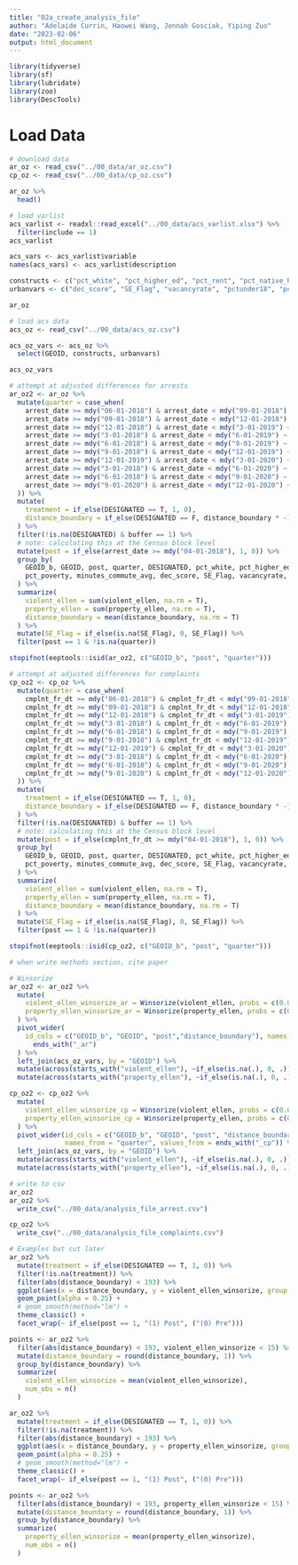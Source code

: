 ```yaml
---
title: "02a_create_analysis_file"
author: "Adelaide Currin, Haowei Wang, Jennah Gosciak, Yiping Zuo"
date: "2023-02-06"
output: html_document
---
```


```r
library(tidyverse)
library(sf)
library(lubridate)
library(zoo)
library(DescTools)
```

# Load Data

```r
# download data
ar_oz <- read_csv("../00_data/ar_oz.csv")
cp_oz <- read_csv("../00_data/cp_oz.csv")

ar_oz %>%
  head()
```

```r
# load varlist
acs_varlist <- readxl::read_excel("../00_data/acs_varlist.xlsx") %>%
  filter(include == 1)
acs_varlist

acs_vars <- acs_varlist$variable
names(acs_vars) <- acs_varlist$description

constructs <- c("pct_white", "pct_higher_ed", "pct_rent", "pct_native_hc_covered", "pct_poverty", "minutes_commute_avg")
urbanvars <- c("dec_score", "SE_Flag", "vacancyrate", "pctunder18", "pctover64")

ar_oz
```

```r
# load acs data
acs_oz <- read_csv("../00_data/acs_oz.csv")

acs_oz_vars <- acs_oz %>%
  select(GEOID, constructs, urbanvars)

acs_oz_vars
```


```r
# attempt at adjusted differences for arrests
ar_oz2 <- ar_oz %>%
  mutate(quarter = case_when(
    arrest_date >= mdy("06-01-2018") & arrest_date < mdy("09-01-2018") ~ 1,
    arrest_date >= mdy("09-01-2018") & arrest_date < mdy("12-01-2018") ~ 2,
    arrest_date >= mdy("12-01-2018") & arrest_date < mdy("3-01-2019") ~ 3,
    arrest_date >= mdy("3-01-2018") & arrest_date < mdy("6-01-2019") ~ 4,
    arrest_date >= mdy("6-01-2018") & arrest_date < mdy("9-01-2019") ~ 5,
    arrest_date >= mdy("9-01-2018") & arrest_date < mdy("12-01-2019") ~ 6,
    arrest_date >= mdy("12-01-2019") & arrest_date < mdy("3-01-2020") ~ 7,
    arrest_date >= mdy("3-01-2018") & arrest_date < mdy("6-01-2020") ~ 8,
    arrest_date >= mdy("6-01-2018") & arrest_date < mdy("9-01-2020") ~ 9,
    arrest_date >= mdy("9-01-2020") & arrest_date < mdy("12-01-2020") ~ 10
  )) %>%
  mutate(
    treatment = if_else(DESIGNATED == T, 1, 0),
    distance_boundary = if_else(DESIGNATED == F, distance_boundary * -1, distance_boundary)
  ) %>%
  filter(!is.na(DESIGNATED) & buffer == 1) %>%
  # note: calculating this at the Census block level
  mutate(post = if_else(arrest_date >= mdy("04-01-2018"), 1, 0)) %>%
  group_by(
    GEOID_b, GEOID, post, quarter, DESIGNATED, pct_white, pct_higher_ed, pct_rent, pct_native_hc_covered,
    pct_poverty, minutes_commute_avg, dec_score, SE_Flag, vacancyrate, pctunder18, pctover64, buffer
  ) %>%
  summarize(
    violent_ellen = sum(violent_ellen, na.rm = T),
    property_ellen = sum(property_ellen, na.rm = T),
    distance_boundary = mean(distance_boundary, na.rm = T)
  ) %>%
  mutate(SE_Flag = if_else(is.na(SE_Flag), 0, SE_Flag)) %>%
  filter(post == 1 & !is.na(quarter))

stopifnot(eeptools::isid(ar_oz2, c("GEOID_b", "post", "quarter")))
```

```r
# attempt at adjusted differences for complaints
cp_oz2 <- cp_oz %>%
  mutate(quarter = case_when(
    cmplnt_fr_dt >= mdy("06-01-2018") & cmplnt_fr_dt < mdy("09-01-2018") ~ 1,
    cmplnt_fr_dt >= mdy("09-01-2018") & cmplnt_fr_dt < mdy("12-01-2018") ~ 2,
    cmplnt_fr_dt >= mdy("12-01-2018") & cmplnt_fr_dt < mdy("3-01-2019") ~ 3,
    cmplnt_fr_dt >= mdy("3-01-2018") & cmplnt_fr_dt < mdy("6-01-2019") ~ 4,
    cmplnt_fr_dt >= mdy("6-01-2018") & cmplnt_fr_dt < mdy("9-01-2019") ~ 5,
    cmplnt_fr_dt >= mdy("9-01-2018") & cmplnt_fr_dt < mdy("12-01-2019") ~ 6,
    cmplnt_fr_dt >= mdy("12-01-2019") & cmplnt_fr_dt < mdy("3-01-2020") ~ 7,
    cmplnt_fr_dt >= mdy("3-01-2018") & cmplnt_fr_dt < mdy("6-01-2020") ~ 8,
    cmplnt_fr_dt >= mdy("6-01-2018") & cmplnt_fr_dt < mdy("9-01-2020") ~ 9,
    cmplnt_fr_dt >= mdy("9-01-2020") & cmplnt_fr_dt < mdy("12-01-2020") ~ 10
  )) %>%
  mutate(
    treatment = if_else(DESIGNATED == T, 1, 0),
    distance_boundary = if_else(DESIGNATED == F, distance_boundary * -1, distance_boundary)
  ) %>%
  filter(!is.na(DESIGNATED) & buffer == 1) %>%
  # note: calculating this at the Census block level
  mutate(post = if_else(cmplnt_fr_dt >= mdy("04-01-2018"), 1, 0)) %>%
  group_by(
    GEOID_b, GEOID, post, quarter, DESIGNATED, pct_white, pct_higher_ed, pct_rent, pct_native_hc_covered,
    pct_poverty, minutes_commute_avg, dec_score, SE_Flag, vacancyrate, pctunder18, pctover64, buffer
  ) %>%
  summarize(
    violent_ellen = sum(violent_ellen, na.rm = T),
    property_ellen = sum(property_ellen, na.rm = T),
    distance_boundary = mean(distance_boundary, na.rm = T)
  ) %>%
  mutate(SE_Flag = if_else(is.na(SE_Flag), 0, SE_Flag)) %>%
  filter(post == 1 & !is.na(quarter))

stopifnot(eeptools::isid(cp_oz2, c("GEOID_b", "post", "quarter")))

# when write methods section, cite paper
```

```r
# Winsorize
ar_oz2 <- ar_oz2 %>%
  mutate(
    violent_ellen_winsorize_ar = Winsorize(violent_ellen, probs = c(0.01, 0.99)),
    property_ellen_winsorize_ar = Winsorize(property_ellen, probs = c(0.01, 0.99))
  ) %>%
  pivot_wider(
    id_cols = c("GEOID_b", "GEOID", "post","distance_boundary"), names_from = "quarter", values_from =
      ends_with("_ar")
  ) %>%
  left_join(acs_oz_vars, by = "GEOID") %>% 
  mutate(across(starts_with("violent_ellen"), ~if_else(is.na(.), 0, .))) %>%
  mutate(across(starts_with("property_ellen"), ~if_else(is.na(.), 0, .)))

cp_oz2 <- cp_oz2 %>%
  mutate(
    violent_ellen_winsorize_cp = Winsorize(violent_ellen, probs = c(0.01, 0.99)),
    property_ellen_winsorize_cp = Winsorize(property_ellen, probs = c(0.01, 0.99))
  ) %>%
  pivot_wider(id_cols = c("GEOID_b", "GEOID", "post", "distance_boundary"),
              names_from = "quarter", values_from = ends_with("_cp")) %>%
  left_join(acs_oz_vars, by = "GEOID") %>%
  mutate(across(starts_with("violent_ellen"), ~if_else(is.na(.), 0, .))) %>%
  mutate(across(starts_with("property_ellen"), ~if_else(is.na(.), 0, .)))
```

```r
# write to csv
ar_oz2
ar_oz2 %>%
  write_csv("../00_data/analysis_file_arrest.csv")

cp_oz2 %>%
  write_csv("../00_data/analysis_file_complaints.csv")
```

```r
# Examples but cut later
ar_oz2 %>%
  mutate(treatment = if_else(DESIGNATED == T, 1, 0)) %>%
  filter(!is.na(treatment)) %>%
  filter(abs(distance_boundary) < 193) %>%
  ggplot(aes(x = distance_boundary, y = violent_ellen_winsorize, group = DESIGNATED, color = DESIGNATED)) +
  geom_point(alpha = 0.25) +
  # geom_smooth(method="lm") +
  theme_classic() +
  facet_wrap(~ if_else(post == 1, "(1) Post", ("(0) Pre")))

points <- ar_oz2 %>%
  filter(abs(distance_boundary) < 193, violent_ellen_winsorize < 15) %>%
  mutate(distance_boundary = round(distance_boundary, 1)) %>%
  group_by(distance_boundary) %>%
  summarize(
    violent_ellen_winsorize = mean(violent_ellen_winsorize),
    num_obs = n()
  )

ar_oz2 %>%
  mutate(treatment = if_else(DESIGNATED == T, 1, 0)) %>%
  filter(!is.na(treatment)) %>%
  filter(abs(distance_boundary) < 193) %>%
  ggplot(aes(x = distance_boundary, y = property_ellen_winsorize, group = DESIGNATED, color = DESIGNATED)) +
  geom_point(alpha = 0.25) +
  # geom_smooth(method="lm") +
  theme_classic() +
  facet_wrap(~ if_else(post == 1, "(1) Post", ("(0) Pre")))

points <- ar_oz2 %>%
  filter(abs(distance_boundary) < 193, property_ellen_winsorize < 15) %>%
  mutate(distance_boundary = round(distance_boundary, 1)) %>%
  group_by(distance_boundary) %>%
  summarize(
    property_ellen_winsorize = mean(property_ellen_winsorize),
    num_obs = n()
  )
```




